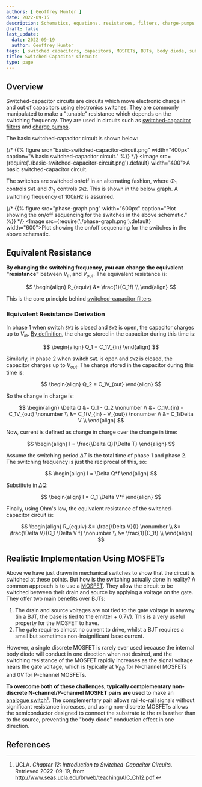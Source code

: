 ```yaml
---
authors: [ Geoffrey Hunter ]
date: 2022-09-15
description: Schematics, equations, resistances, filters, charge-pumps and more info on switched-capacitor circuits.
draft: false
last_update:
  date: 2022-09-19
  author: Geoffrey Hunter
tags: [ switched capacitors, capacitors, MOSFETs, BJTs, body diode, substrate, analogue switch, filters ]
title: Switched-Capacitor Circuits
type: page
---
```


## Overview

Switched-capacitor circuits are circuits which move electronic charge in and out of capacitors using electronics switches. They are commonly manipulated to make a "tunable" resistance which depends on the switching frequency. They are used in circuits such as [switched-capacitor filters](/electronics/components/switched-capacitor-filters/) and  [charge pumps](/electronics/components/power-regulators/charge-pumps/).

The basic switched-capacitor circuit is shown below:

{/* {{% figure src="basic-switched-capacitor-circuit.png" width="400px" caption="A basic switched-capacitor circuit." %}} */}
<Image src={require('./basic-switched-capacitor-circuit.png').default} width="400">A basic switched-capacitor circuit.</Image>

The switches are switched on/off in an alternating fashion, where $\Phi_1$ controls `SW1` and $\Phi_2$ controls `SW2`. This is shown in the below graph. A switching frequency of $100kHz$ is assumed.

{/* {{% figure src="phase-graph.png" width="600px" caption="Plot showing the on/off sequencing for the switches in the above schematic." %}} */}
<Image src={require('./phase-graph.png').default} width="600">Plot showing the on/off sequencing for the switches in the above schematic.</Image>

## Equivalent Resistance

**By changing the switching frequency, you can change the equivalent "resistance"** between $V_{in}$ and $V_{out}$. The equivalent resistance is:

$$
\begin{align}
R_{equiv} &= \frac{1}{C_1f} \\
\end{align}
$$

This is the core principle behind [switched-capacitor filters](/electronics/components/switched-capacitor-filters/).

### Equivalent Resistance Derivation

In phase 1 when switch `SW1` is closed and `SW2` is open, the capacitor charges up to $V_{in}$. [By definition](/docs/electronics/components/capacitors/index.mdx#charge), the charge stored in the capacitor during this time is:

$$
\begin{align}
Q_1 = C_1V_{in}
\end{align}
$$

Similarly, in phase 2 when switch `SW1` is open and `SW2` is closed, the capacitor charges up to $V_{out}$. The charge stored in the capacitor during this time is:

$$
\begin{align}
Q_2 = C_1V_{out}
\end{align}
$$

So the change in charge is:

$$
\begin{align}
\Delta Q &= Q_1 - Q_2 \nonumber \\
         &= C_1V_{in} - C_1V_{out} \nonumber \\
         &= C_1(V_{in} - V_{out}) \nonumber \\
         &= C_1\Delta V \\
\end{align}
$$

Now, current is defined as change in charge over the change in time:

$$
\begin{align}
I = \frac{\Delta Q}{\Delta T}
\end{align}
$$

Assume the switching period $\Delta T$ is the total time of phase 1 and phase 2. The switching frequency is just the reciprocal of this, so:

$$
\begin{align}
I = \Delta Q*f
\end{align}
$$

Substitute in $\Delta Q$:

$$
\begin{align}
I = C_1 \Delta V*f
\end{align}
$$

Finally, using Ohm's law, the equivalent resistance of the switched-capacitor circuit is:

$$
\begin{align}
R_{equiv} &= \frac{\Delta V}{I} \nonumber \\
          &= \frac{\Delta V}{C_1 \Delta V f} \nonumber \\
          &= \frac{1}{C_1f} \\
\end{align}
$$

## Realistic Implementation Using MOSFETs

Above we have just drawn in mechanical switches to show that the circuit is switched at these points. But how is the switching actually done in reality? A common approach is to use a [MOSFET](/electronics/components/transistors/mosfets/). They allow the circuit to be switched between their drain and source by applying a voltage on the gate. They offer two main benefits over BJTs:

1. The drain and source voltages are not tied to the gate voltage in anyway (in a BJT, the base is tied to the emitter + 0.7V). This is a very useful property for the MOSFET to have.
1. The gate requires almost no current to drive, whilst a BJT requires a small but sometimes non-insignificant base current.

However, a single discrete MOSFET is rarely ever used because the internal body diode will conduct in one direction when not desired, and the switching resistance of the MOSFET rapidly increases as the signal voltage nears the gate voltage, which is typically at $V_{DD}$ for N-channel MOSFETs and $0V$ for P-channel MOSFETs.

**To overcome both of these challenges, typically complementary non-discrete N-channel/P-channel MOSFET pairs are used** to make an [analogue switch](/docs/electronics/components/analogue-switches-transmission-gates/index.mdx)[^bib-ucla-ch12-intro-switched-cap-circuits]. The complementary pair allows rail-to-rail signals without significant resistance increases, and using non-discrete MOSFETs allows the semiconductor designed to connect the substrate to the rails rather than to the source, preventing the "body diode" conduction effect in one direction.

## References

[^bib-ucla-ch12-intro-switched-cap-circuits]: UCLA. _Chapter 12: Introduction to Switched-Capacitor Circuits_. Retrieved 2022-09-19, from http://www.seas.ucla.edu/brweb/teaching/AIC_Ch12.pdf.
